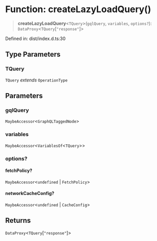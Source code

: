 # Function: createLazyLoadQuery()

> **createLazyLoadQuery**\<`TQuery`\>(`gqlQuery`, `variables`, `options?`): `DataProxy`\<`TQuery`\[`"response"`\]\>

Defined in: dist/index.d.ts:30

## Type Parameters

### TQuery

`TQuery` *extends* `OperationType`

## Parameters

### gqlQuery

`MaybeAccessor`\<`GraphQLTaggedNode`\>

### variables

`MaybeAccessor`\<`VariablesOf`\<`TQuery`\>\>

### options?

#### fetchPolicy?

`MaybeAccessor`\<`undefined` \| `FetchPolicy`\>

#### networkCacheConfig?

`MaybeAccessor`\<`undefined` \| `CacheConfig`\>

## Returns

`DataProxy`\<`TQuery`\[`"response"`\]\>
